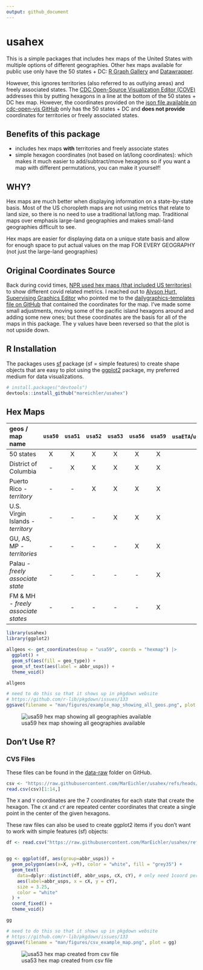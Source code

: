 ```yaml
---
output: github_document
---
```


# usahex

This is a simple packages that includes hex maps of the United States with multiple options of different geographies.  Other hex maps available for public use only have the 50 states + DC: [R Graph Gallery](https://r-graph-gallery.com/328-hexbin-map-of-the-usa.html) and [Datawrapper](https://www.datawrapper.de/basemaps/usa-states-hexagons.html).  

However, this ignores territories (also referred to as outlying areas) and freely associated states.  The [CDC Open-Source Visualization Editor (COVE)](https://www.cdc.gov/cove/data-visualization-types/hex-map.html) addresses this by putting hexagons in a line at the bottom of the 50 states + DC hex map. However, the coordinates provided on the [json file available on cdc-open-vis GitHub](https://github.com/CDCgov/cdc-open-viz/blob/main/packages/map/src/components/UsaMap/data/us-hex-topo.json) only has the 50 states + DC and **does not provide** coordinates for territories or freely associated states.


## Benefits of this package

- includes hex maps **with** territories and freely associate states
- simple hexagon coordinates (not based on lat/long coordinates): which makes it much easier to add/subtract/move hexagons so if you want a map with different permutations, you can make it yourself! 


## WHY? 

Hex maps are much better when displaying information on a state-by-state basis.  Most of the US choropleth maps are not using metrics that relate to land size, so there is no need to use a traditional lat/long map.  Traditional maps over emphasis large-land geographies and makes small-land geographies difficult to see.   

Hex maps are easier for displaying data on a unique state basis and allow for enough space to put actual values on the map FOR EVERY GEOGRAPHY (not just the large-land geographies)


## Original Coordinates Source  


Back during covid times, [NPR used hex maps (that included US territories)](https://www.npr.org/2021/12/27/1068303629/covid-19-omicron-maps-data-states) to show different covid related metrics.  I reached out to [Alyson Hurt, Supervising Graphics Editor](https://www.npr.org/people/348735573/alyson-hurt) who pointed me to the [dailygraphics-templates file on GitHub](https://github.com/nprapps/dailygraphics-templates/blob/129967a4ae36f14cf299f434f9814f7314a00cde/state_grid_map/index.html#L49-L110) that contained the coordinates for the map.  I've made some small adjustments, moving some of the pacific island hexagons around and adding some new ones; but these coordinates are the basis for all of the maps in this package.  The y values have been reversed so that the plot is not upside down. 


## R Installation 

The packages uses [sf](https://r-spatial.github.io/sf/) package (sf = simple features) to create shape objects that are easy to plot using the [ggplot2](https://ggplot2.tidyverse.org/) package, my preferred medium for data visualizations.    

```r
# install.packages("devtools")
devtools::install_github("mareichler/usahex")
```

## Hex Maps 

| geos / map name              |`usa50`|`usa51`|`usa52`|`usa53`|`usa56`|`usa59`|`usaETA`/`usaETAregions`| 
|:------------                 |:-----:|:-----:|:-----:|:-----:|:-----:|:-----:|:-----:|
| 50 states                    | X     | X     | X     | X     | X     | X     | X     |
| District of Columbia         | -     | X     | X     | X     | X     | X     | X     |
| Puerto Rico - *territory*     | -    | -     | X     | X     | X     | X     | X     |
| U.S. Virgin Islands - *territory*  |-| -     | -     | X     | X     | X     | X     |
| GU, AS, MP - *territories*         |-| -     | -     | -     | X     | X     | X     |
| Palau - *freely associate state*   |-| -     | -     | -     | -     | X     | X     |
| FM & MH - *freely associate states*|-| -     | -     | -     | -     | X     | -     |



```r
library(usahex)
library(ggplot2)
```


```r
allgeos <- get_coordinates(map = "usa59", coords = "hexmap") |> 
  ggplot() + 
  geom_sf(aes(fill = geo_type)) + 
  geom_sf_text(aes(label = abbr_usps)) + 
  theme_void()
```

```r
allgeos
```

```r
# need to do this so that it shows up in pkgdown website 
# https://github.com/r-lib/pkgdown/issues/133
ggsave(filename = "man/figures/example_map_showing_all_geos.png", plot = allgeos)
```

![usa59 hex map showing all geographies available](man/figures/example_map_showing_all_geos.png)



## Don't Use R? 


### CVS Files 

These files can be found in the [data-raw](https://github.com/MarEichler/usahex/tree/main/data-raw) folder on GitHub.   


```r
csv <- "https://raw.githubusercontent.com/MarEichler/usahex/refs/heads/main/data-raw/usa53.csv"
read.csv(csv)[1:14,]
```

The `X` and `Y` coordinates are the 7 coordinates for each state that create the hexagon.  The `cX` and `cY` are repeated center coordinates that create a single point in the center of the given hexagons.  

These raw files can also be used to create ggplot2 items if you don't want to work with simple features (sf) objects: 

```r
df <- read.csv("https://raw.githubusercontent.com/MarEichler/usahex/refs/heads/main/data-raw/usa53.csv") 


gg <- ggplot(df, aes(group=abbr_usps)) +
  geom_polygon(aes(x=X, y=Y), color = "white", fill = "grey35") +
  geom_text(
    data=dplyr::distinct(df, abbr_usps, cX, cY), # only need 1coord per state
    aes(label=abbr_usps, x = cX, y = cY), 
    size = 3.25, 
    color = "white"
  ) +
  coord_fixed() + 
  theme_void() 
```

```r
gg
```

```r
# need to do this so that it shows up in pkgdown website 
# https://github.com/r-lib/pkgdown/issues/133
ggsave(filename = "man/figures/csv_example_map.png", plot = gg)
```

![usa53 hex map created from csv file](man/figures/csv_example_map.png)


